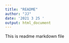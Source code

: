 ```yaml
---
title: "README"
author: "JJ"
date: '2021 3 25 '
output: html_document
---
```


This is readme markdown file